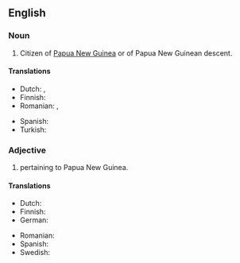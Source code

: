 ==English==

===Noun===
{{en-noun|head=[[Papua]] [[new|New]] [[Guinean]]}}

# Citizen of [[Papua New Guinea]] or of Papua New Guinean descent.

====Translations====
{{trans-top|citizen of Papua New Guinea or of Papua New Guinean descent}}
* Dutch: {{t+|nl|Papoea|m}}, {{t+|nl|Papoease|f}}
* Finnish: {{t+|fi|papuauusiguinealainen}}
* Romanian: {{t|ro|papua-neoguineean|m}}, {{t|ro|papua-neoguineeană|f}}
{{trans-mid}}
* Spanish: {{t+|es|papú|m|f}}
* Turkish: {{t+|tr|Papua Yeni Gineli}}
{{trans-bottom}}

===Adjective===
{{en-adj|-|head=[[Papua]] [[new|New]] [[Guinean]]}}

# pertaining to Papua New Guinea.

====Translations====
{{trans-top|pertaining to Papua New Guinea}}
* Dutch: {{t+|nl|Papoeaas}}
* Finnish: {{t+|fi|papuauusiguinealainen}}
* German: {{t+|de|papua-neuguineisch}}
{{trans-mid}}
* Romanian: {{t|ro|papua-neoguineean}}
* Spanish: {{t+|es|papú|m|f}}
* Swedish: {{t+|sv|papuansk}}
{{trans-bottom}}